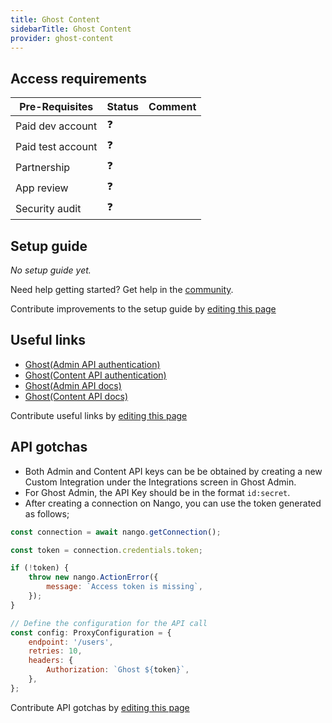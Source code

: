 ```yaml
---
title: Ghost Content
sidebarTitle: Ghost Content
provider: ghost-content
---
```



<Overview />
<PreBuiltTooling />
<PreBuiltUseCases />

## Access requirements
| Pre-Requisites | Status | Comment|
| - | - | - |
| Paid dev account | ❓ |  |
| Paid test account | ❓ |  |
| Partnership | ❓ | |
| App review | ❓ |  |
| Security audit | ❓ | |


## Setup guide

_No setup guide yet._

<Tip>Need help getting started? Get help in the [community](https://nango.dev/slack).</Tip>

<Note>Contribute improvements to the setup guide by [editing this page](https://github.com/nangohq/nango/tree/master/docs-v2/integrations/all/ghost-content.mdx)</Note>


## Useful links

-   [Ghost(Admin API authentication)](https://ghost.org/docs/admin-api/#token-authentication)
-   [Ghost(Content API authentication)](https://ghost.org/docs/content-api#url)
-   [Ghost(Admin API docs)](https://ghost.org/docs/admin-api/)
-   [Ghost(Content API docs)](https://ghost.org/docs/content-api)

<Note>Contribute useful links by [editing this page](https://github.com/nangohq/nango/tree/master/docs-v2/integrations/all/ghost-content.mdx)</Note>

## API gotchas

- Both Admin and Content API keys can be be obtained by creating a new Custom Integration under the Integrations screen in Ghost Admin.
- For Ghost Admin, the API Key should be in the format `id:secret`.
- After creating a connection on Nango, you can use the token generated as follows;
```js
const connection = await nango.getConnection();

const token = connection.credentials.token;

if (!token) {
    throw new nango.ActionError({
        message: `Access token is missing`,
    });
}

// Define the configuration for the API call
const config: ProxyConfiguration = {
    endpoint: '/users',
    retries: 10,
    headers: {
        Authorization: `Ghost ${token}`,
    },
};
```

<Note>Contribute API gotchas by [editing this page](https://github.com/nangohq/nango/tree/master/docs-v2/integrations/all/ghost-content.mdx)</Note>
